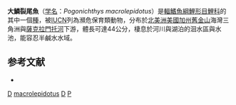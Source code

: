 {{Speciesbox
| taxon = Pogonichthys macrolepidotus
| status = EN
| status_system = IUCN3.1
| image = Young Sacramento splittail.jpg
| binomial_authority = [[Ayres|Ayres]], 1854
| synonyms =  *''Leuciscus macrolepidotus''<br /><small>Ayres, 1854</small> ''
*''Pogonichthys argyreiosus''<br /><small>Girard, 1854</small> ''
*''Pogonichthys inaequilobus''<br /><small>Baird & Girard, 1854</small> ''
}}
'''大鱗裂尾魚'''（[[学名|学名]]：''Pogonichthys macrolepidotus''）是[[輻鰭魚綱|輻鰭魚綱]][[鯉形目|鯉形目]][[鯉科|鯉科]]的其中一個[[種|種]]，被[[IUCN|IUCN]]列為瀕危保育類動物，分布於[[北美洲|北美洲]][[美國|美國]][[加州|加州]][[舊金山|舊金山]]海灣三角洲與[[薩克拉門托河|薩克拉門托河]]下游，體長可達44公分，棲息於河川與湖泊的洄水區與水池，能容忍半鹹水水域。

==参考文献==
*{{FishBase_species|genus=Pogonichthys|species=macrolepidotus|year=2011|month=12}}

{{Taxonbar}}
[[Category:1854年描述的鱼类|D]]
[[Category:裂尾魚屬|macrolepidotus]]
[[Category:加利福尼亚州中央谷地自然史|D]]
[[Category:1854年描述的魚類|P]]